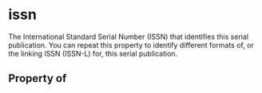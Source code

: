 # issn

The International Standard Serial Number (ISSN) that identifies this serial publication. You can repeat this property to identify different formats of, or the linking ISSN (ISSN-L) for, this serial publication.

## Property of



